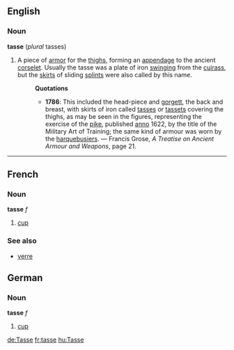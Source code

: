 ==English==
===Noun===
'''tasse''' (''plural'' tasses)
#A piece of [[armor]] for the [[thigh]]s, forming an [[appendage]] to the ancient [[corselet]]. Usually the tasse was a plate of iron [[swing]]ing from the [[cuirass]], but the [[skirt]]s of sliding [[splint]]s were also called by this name.
#:'''Quotations'''
#:*'''1786''': This included the head-piece and [[gorgett]], the back and breast, with skirts of iron called [[tasses]] or [[tasset]]s covering the thighs, as may be seen in the figures, representing the exercise of the [[pike]], published [[anno]] 1622, by the title of the Military Art of Training; the same kind of armour was worn by the [[harquebusier]]s. &mdash; Francis Grose, ''A Treatise on Ancient Armour and Weapons'', page 21.

----

==French==
===Noun===
'''tasse''' ''f''

# [[cup]]

===See also===
*[[verre]]

==German==
===Noun===
'''tasse''' ''f''

# [[cup]]

[[de:Tasse]]
[[fr:tasse]]
[[hu:Tasse]]
